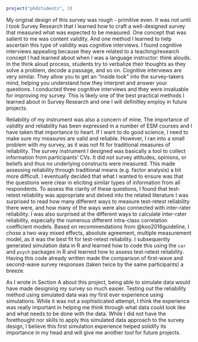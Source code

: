 
```r
project("phdstudents", 3)
```

My original design of this survey was rough - primitive even. It was not until I took Survey Research that I learned how to craft a well-designed survey that measured what was expected to be measured. One concept that was salient to me was content validity. And one method I learned to help ascertain this type of validity was cognitive interviews. I found cognitive interviews appealing because they were related to a teaching/research concept I had learned about when I was a language instructor: think alouds. In the think aloud process, students try to verbalize their thoughts as they solve a problem, decode a passage, and so on. Cognitive interviews are very similar. They allow you to get an "inside look" into the survey-takers mind, helping you understand how they interpret and answer your questions. I conducted three cognitive interviews and they were invaluable for improving my survey. This is likely one of the best practical methods I learned about in Survey Research and one I will definitley employ in future projects.


Reliability of my instrument was also a concern of mine. The importance of validity and reliability has been expressed in a number of ESM courses and I have taken that importance to heart. If I want to do good science, I need to make sure my measures are valid and reliable. However, I ran into a small problem with my survey, as it was not fit for traditional measures of reliability. The survey instrument I designed was basically a tool to collect information from participants’ CVs. It did not survey attitudes, opinions, or beliefs and thus no underlying constructs were measured. This made assessing reliability through traditional means (e.g. factor analysis) a bit more difficult. I eventually decided that what I wanted to ensure was that the questions were clear in eliciting similar types of information from all respondents. To assess the clarity of these questions, I found that test-retest reliability was appropriate and delved into the related literature I was surprised to read how many different ways to measure test-retest reliability there were, and how many of the ways were also connected with inter-rater reliability. I was also surprised at the different ways to calculate inter-rater reliability, especially the numerous different intra-class correlation coefficient models. Based on recommendations from @koo2016guideline, I chose a two-way mixed effects, absolute agreement, multiple measurement model, as it was the best fit for test-retest reliability. I subsequently generated simulation data in R and learned how to code this using the `car` and `psych` packages in R and learned how to assess test-retest reliability. Having this code already written made the comparison of first-wave and second-wave survey responses (taken twice by the same participants) a breeze.

As I wrote in Section A about this project, being able to simulate data would have made designing my survey so much easier. Testing out the reliability method using simulated data was my first ever experience using simulations. While it was not a sophisticated attempt, I think the experience was really important in helping me think through what data could look like and what needs to be done with the data. While I did not have the forethought nor skills to apply this simulated data approach to the survey design, I believe this first simulation experience helped solidify its importance in my head and will give me another tool for future projects.
